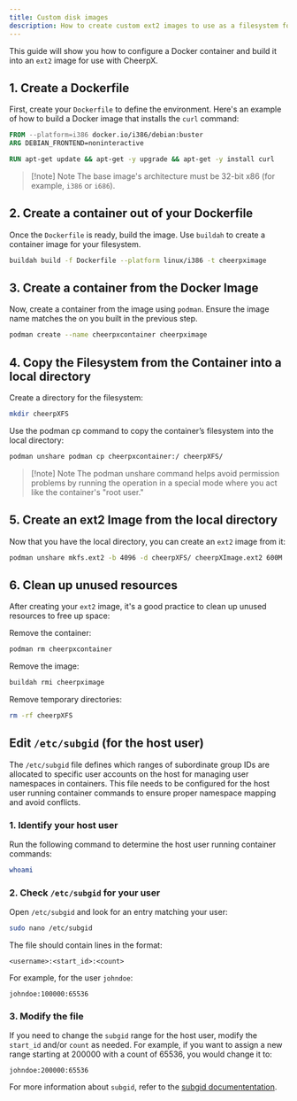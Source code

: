 ```yaml
---
title: Custom disk images
description: How to create custom ext2 images to use as a filesystem for CheerpX
---
```


This guide will show you how to configure a Docker container and build it into an `ext2` image for use with CheerpX.

## 1. Create a Dockerfile

First, create your `Dockerfile` to define the environment. Here's an example of how to build a Docker image that installs the `curl` command:

```dockerfile
FROM --platform=i386 docker.io/i386/debian:buster
ARG DEBIAN_FRONTEND=noninteractive

RUN apt-get update && apt-get -y upgrade && apt-get -y install curl
```

> [!note] Note
> The base image's architecture must be 32-bit x86 (for example, `i386` or `i686`).

## 2. Create a container out of your Dockerfile

Once the `Dockerfile` is ready, build the image. Use `buildah` to create a container image for your filesystem.

```bash
buildah build -f Dockerfile --platform linux/i386 -t cheerpximage
```

## 3. Create a container from the Docker Image

Now, create a container from the image using `podman`. Ensure the image name matches the on you built in the previous step.

```bash
podman create --name cheerpxcontainer cheerpximage
```

## 4. Copy the Filesystem from the Container into a local directory

Create a directory for the filesystem:

```bash
mkdir cheerpXFS
```

Use the podman cp command to copy the container’s filesystem into the local directory:

```bash
podman unshare podman cp cheerpxcontainer:/ cheerpXFS/
```

> [!note] Note
> The podman unshare command helps avoid permission problems by running the operation in a special mode where you act like the container's "root user."

## 5. Create an ext2 Image from the local directory

Now that you have the local directory, you can create an `ext2` image from it:

```bash
podman unshare mkfs.ext2 -b 4096 -d cheerpXFS/ cheerpXImage.ext2 600M
```

## 6. Clean up unused resources

After creating your `ext2` image, it's a good practice to clean up unused resources to free up space:

Remove the container:

```bash
podman rm cheerpxcontainer
```

Remove the image:

```bash
buildah rmi cheerpximage
```

Remove temporary directories:

```bash
rm -rf cheerpXFS
```

## Edit `/etc/subgid` (for the host user)

The `/etc/subgid` file defines which ranges of subordinate group IDs are allocated to specific user accounts on the host for managing user namespaces in containers. This file needs to be configured for the host user running container commands to ensure proper namespace mapping and avoid conflicts.

### 1. Identify your host user

Run the following command to determine the host user running container commands:

```bash
whoami
```

### 2. Check `/etc/subgid` for your user

Open `/etc/subgid` and look for an entry matching your user:

```bash
sudo nano /etc/subgid
```

The file should contain lines in the format:

```
<username>:<start_id>:<count>
```

For example, for the user `johndoe`:

```
johndoe:100000:65536
```

### 3. Modify the file

If you need to change the `subgid` range for the host user, modify the `start_id` and/or `count` as needed. For example, if you want to assign a new range starting at 200000 with a count of 65536, you would change it to:

```
johndoe:200000:65536
```

For more information about `subgid`, refer to the [subgid documententation](https://man7.org/linux/man-pages/man5/subgid.5.html).
